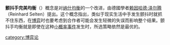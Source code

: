 {{Unreferenced|time=2013-09-12T09:56:36+00:00}}
'''颤抖手完美均衡'''（{{lang-en|Trembling hand perfect equilibrium}}）概念是对[[纳什均衡|纳什均衡]]的一个改进，由德國學者[[赖因哈德·泽尔腾|赖因哈德·泽尔腾]]（Reinhard Selten）提出。这个概念指出，类似于现实生活中手发生颤抖时就抓不住东西，在[[博弈|博弈]]时也要考虑到合作者可能会发生轻微的失误而影响整个结果。颤抖手均衡就是即使在这种[[小概率事件|小概率事件]]发生时，所选策略依然是最优的。

{{博弈论}}

[[category:博弈论|category:博弈论]]